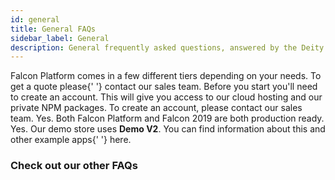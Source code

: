 ```yaml
---
id: general
title: General FAQs
sidebar_label: General
description: General frequently asked questions, answered by the Deity team.
---
```



<Accordion title="How much does Falcon Platform cost?">
  Falcon Platform comes in a few different tiers depending on your needs. To get a quote please{' '}
  <Link href="https://deity.com/contact">contact our sales team</Link>.
</Accordion>

<Accordion title="How do I get started?">
  Before you start you'll need to create an account. This will give you access to our cloud hosting and our private NPM
  packages. To create an account, please <Link href="https://deity.com/contact">contact our sales team</Link>.
</Accordion>

<Accordion title="Is Falcon production ready?">
  Yes. Both Falcon Platform and Falcon 2019 are both production ready.
</Accordion>

<Accordion title="Can I use the same code as demo.deity.io?">
  Yes. Our demo store uses <strong>Demo V2</strong>. You can find information about this and other example apps{' '}
  <Link to="/platform/getting-started/create">here</Link>.
</Accordion>

### Check out our other FAQs

<Categories />
